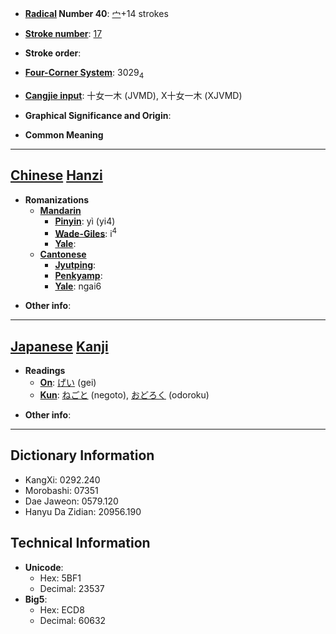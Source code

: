 * '''[[Wiktionary:Chinese radical index| Radical]] Number 40''': [[Wiktionary:Chinese radical index 宀|宀]]+14 strokes

* '''[[Wiktionary:Chinese total strokes index|Stroke number]]''': [[Wiktionary:Chinese total strokes index 17|17]]

* '''Stroke order''': 

* '''[[Wiktionary:Chinese four corner index|Four-Corner System]]''': 3029<sub>4</sub>

* '''[[Wiktionary:Chinese Cangjie index|Cangjie input]]''': 十女一木 (JVMD), X十女一木 (XJVMD)

* '''Graphical Significance and Origin''': 

* '''Common Meaning'''

----

== [[Chinese]] [[Hanzi]] ==

* '''Romanizations'''
** '''[[Mandarin]]'''
*** '''[[Pinyin]]''': yì (yi4)
*** '''[[Wade-Giles]]''': i<sup>4</sup>
*** '''[[Yale]]''': 
** '''[[Cantonese]]'''
*** '''[[Jyutping]]''':
*** '''[[Penkyamp]]''': 
*** '''[[Yale]]''': ngai6

* '''Other info''': 

----

== [[Japanese]] [[Kanji]] ==

* '''Readings'''
** '''[[On]]''': [[げい]] (gei)
** '''[[Kun]]''': [[ねごと]] (negoto), [[おどろく]] (odoroku)

* '''Other info''':  

----

== Dictionary Information ==

* KangXi: 0292.240
* Morobashi: 07351
* Dae Jaweon: 0579.120
* Hanyu Da Zidian: 20956.190

== Technical Information ==

* '''Unicode''':
** Hex: 5BF1
** Decimal: 23537
* '''Big5''':
** Hex: ECD8
** Decimal: 60632